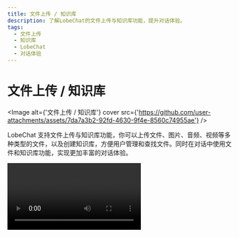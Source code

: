 ```yaml
---
title: 文件上传 / 知识库
description: 了解LobeChat的文件上传与知识库功能，提升对话体验。
tags:
  - 文件上传
  - 知识库
  - LobeChat
  - 对话体验
---
```


# 文件上传 / 知识库

<Image alt={'文件上传 / 知识库'} cover src={'https://github.com/user-attachments/assets/7da7a3b2-92fd-4630-9f4e-8560c74955ae'} />

LobeChat 支持文件上传与知识库功能，你可以上传文件、图片、音频、视频等多种类型的文件，以及创建知识库，方便用户管理和查找文件。同时在对话中使用文件和知识库功能，实现更加丰富的对话体验。

<Video src="https://github.com/user-attachments/assets/faa8cf67-e743-4590-8bf6-ebf6ccc34175" />

<Callout type={'tip'}>
  查阅 [📘 LobeChat 知识库上线 —— 此刻起，跬步千里](https://lobehub.com/zh/blog/knowledge-base)
  了解详情。
</Callout>

